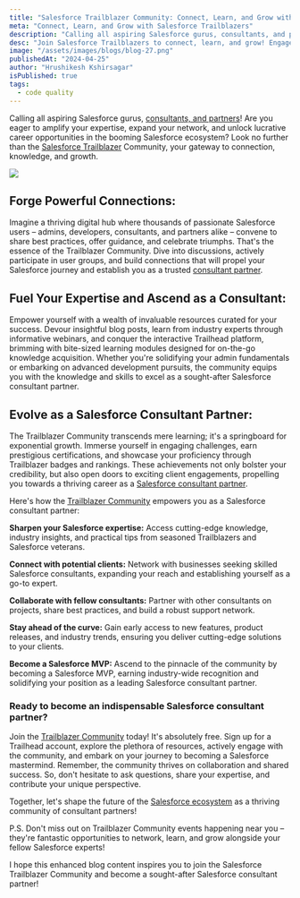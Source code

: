```yaml
---
title: "Salesforce Trailblazer Community: Connect, Learn, and Grow with Fellow Users"
meta: "Connect, Learn, and Grow with Salesforce Trailblazers"
description: "Calling all aspiring Salesforce gurus, consultants, and partners! Are you eager to amplify your expertise, expand your network, and unlock lucrative career opportunities in the booming Salesforce ecosystem? Look no further than the Salesforce Trailblazer Community, your gateway to connection, knowledge, and growth."
desc: "Join Salesforce Trailblazers to connect, learn, and grow! Engage with peers, gain insights from experts."
image: "/assets/images/blogs/blog-27.png"
publishedAt: "2024-04-25"
author: "Hrushikesh Kshirsagar"
isPublished: true
tags:
  - code quality
---
```


Calling all aspiring Salesforce gurus, [consultants, and partners](http://www.cloudprism.in)! Are you eager to amplify your expertise, expand your network, and unlock lucrative career opportunities in the booming Salesforce ecosystem? Look no further than the [Salesforce Trailblazer](https://trailhead.salesforce.com/trailblazers) Community, your gateway to connection, knowledge, and growth.

<Image src="/assets/images/blogs/blog-28.png" />

## Forge Powerful Connections:

Imagine a thriving digital hub where thousands of passionate Salesforce users – admins, developers, consultants, and partners alike – convene to share best practices, offer guidance, and celebrate triumphs. That's the essence of the Trailblazer Community. Dive into discussions, actively participate in user groups, and build connections that will propel your Salesforce journey and establish you as a trusted [consultant partner](http://www.cloudprism.in).

## Fuel Your Expertise and Ascend as a Consultant:

Empower yourself with a wealth of invaluable resources curated for your success. Devour insightful blog posts, learn from industry experts through informative webinars, and conquer the interactive Trailhead platform, brimming with bite-sized learning modules designed for on-the-go knowledge acquisition. Whether you're solidifying your admin fundamentals or embarking on advanced development pursuits, the community equips you with the knowledge and skills to excel as a sought-after Salesforce consultant partner.

## Evolve as a Salesforce Consultant Partner:

The Trailblazer Community transcends mere learning; it's a springboard for exponential growth. Immerse yourself in engaging challenges, earn prestigious certifications, and showcase your proficiency through Trailblazer badges and rankings. These achievements not only bolster your credibility, but also open doors to exciting client engagements, propelling you towards a thriving career as a [Salesforce consultant partner](http://www.cloudprism.in).

Here's how the [Trailblazer Community](https://trailhead.salesforce.com/trailblazers) empowers you as a Salesforce consultant partner:

**Sharpen your Salesforce expertise:** Access cutting-edge knowledge, industry insights, and practical tips from seasoned Trailblazers and Salesforce veterans.

**Connect with potential clients:** Network with businesses seeking skilled Salesforce consultants, expanding your reach and establishing yourself as a go-to expert.

**Collaborate with fellow consultants:** Partner with other consultants on projects, share best practices, and build a robust support network.

**Stay ahead of the curve:** Gain early access to new features, product releases, and industry trends, ensuring you deliver cutting-edge solutions to your clients.

**Become a Salesforce MVP:** Ascend to the pinnacle of the community by becoming a Salesforce MVP, earning industry-wide recognition and solidifying your position as a leading Salesforce consultant partner.

### Ready to become an indispensable Salesforce consultant partner?

Join the [Trailblazer Community](https://trailhead.salesforce.com/trailblazers) today! It's absolutely free. Sign up for a Trailhead account, explore the plethora of resources, actively engage with the community, and embark on your journey to becoming a Salesforce mastermind. Remember, the community thrives on collaboration and shared success. So, don't hesitate to ask questions, share your expertise, and contribute your unique perspective.

Together, let's shape the future of the [Salesforce ecosystem](http://www.cloudprism.in) as a thriving community of consultant partners!

P.S. Don't miss out on Trailblazer Community events happening near you – they're fantastic opportunities to network, learn, and grow alongside your fellow Salesforce experts!

I hope this enhanced blog content inspires you to join the Salesforce Trailblazer Community and become a sought-after Salesforce consultant partner!
